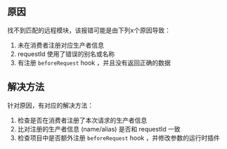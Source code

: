 
<ErrorCodeTitle code='RUNTIME-004'/>

## 原因

找不到匹配的远程模块，该报错可能是由下列x个原因导致：
1. 未在消费者注册对应生产者信息
2. requestId 使用了错误的别名或名称
3. 有注册 `beforeRequest` hook ，并且没有返回正确的数据

## 解决方法

针对原因，有对应的解决方法：

1. 检查是否在消费者注册了本次请求的生产者信息
2. 比对注册的生产者信息 (name/alias) 是否和 requestId 一致
3. 检查项目中是否额外注册 `beforeRequest` hook ，并修改参数的运行时插件
